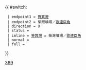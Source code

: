 {{ #switch: {{{format|}}}
  | endpoint1 = [[筲箕灣巴士總站|筲箕灣]]
  | endpoint2 = 柴灣墳場／[[歌連臣角]]
  | direction = 0
  | status = {{HK Bus Status|清明}}
  | inline = [[筲箕灣巴士總站|筲箕灣]] ↺ 柴灣墳場／[[歌連臣角]]
  | normal =
  | full =
}}<noinclude>[[Category:新巴路線模板|389]]</noinclude>